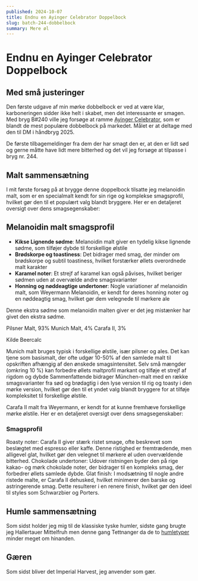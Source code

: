 ```yaml
---
published: 2024-10-07
title: Endnu en Ayinger Celebrator Doppelbock
slug: batch-244-dobbelbock
summary: Mere øl
---
```


# Endnu en Ayinger Celebrator Doppelbock
## Med små justeringer
Den første udgave af min mørke dobbelbock er ved at være klar, karboneringen sidder ikke helt i skabet, men det interessante er smagen. Med bryg B#240 ville jeg forsøge at ramme [Ayinger Celebrator](https://www.ayinger.de/cms/index.php/celebrator-266.html), som er blandt de mest populære dobbelbock på markedet. Målet er at deltage med den til DM i håndbryg 2025.

De første tilbagemeldinger fra dem der har smagt den er, at den er lidt sød og gerne måtte have lidt mere bitterhed og det vil jeg forsøge at tilpasse i bryg nr. 244.

<RandomResponsiveImage />

## Malt sammensætning
I mit første forsøg på at brygge denne doppelbock tilsatte jeg melanoidin malt, som er en specialmalt kendt for sin rige og komplekse smagsprofil, hvilket gør den til et populært valg blandt bryggere. Her er en detaljeret oversigt over dens smagsegenskaber:

## Melanoidin malt smagsprofil
- **Kikse Lignende sødme**: Melanoidin malt giver en tydelig kikse lignende sødme, som tilføjer dybde til forskellige ølstile
- **Brødskorpe og toastiness**: Det bidrager med smag, der minder om brødskorpe og subtil toastiness, hvilket forstærker øllets overordnede malt karakter
- **Karamel noter**: Et strejf af karamel kan også påvises, hvilket beriger sødmen uden at overvælde andre smagsvarianter
- **Honning og nøddeagtige undertoner**: Nogle variationer af melanoidin malt, som Weyermann Melanoidin, er kendt for deres honning noter og en nøddeagtig smag, hvilket gør dem velegnede til mørkere ale

Denne ekstra sødme som melanoidin malten giver er det jeg mistænker har givet den ekstra sødme.

Pilsner Malt, 93%
Munich Malt, 4%
Carafa II, 3%

Kilde Beercalc

Munich malt bruges typisk i forskellige ølstile, især pilsner og ales. Det kan tjene som basismalt, der ofte udgør 10-50% af den samlede malt til opskriften afhængig af den ønskede smagsintensitet. Selv små mængder (omkring 10 %) kan forbedre øllets maltprofil markant og tilføje et strejf af rigdom og dybde
Sammenfattende bidrager München-malt med en række smagsvarianter fra sød og brødagtig i den lyse version til rig og toasty i den mørke version, hvilket gør den til et yndet valg blandt bryggere for at tilføje kompleksitet til forskellige ølstile.

Carafa II malt fra Weyermann, er kendt for at kunne fremhæve forskellige mørke ølstile. Her er en detaljeret oversigt over dens smagsegenskaber:

### Smagsprofil
Roasty noter: Carafa II giver stærk ristet smage, ofte beskrevet som beslægtet med espresso eller kaffe. Denne ristighed er fremtrædende, men alligevel glat, hvilket gør den velegnet til mørkere øl uden overvældende bitterhed.
Chokolade undertoner: Udover ristningen byder den på rige kakao- og mørk chokolade noter, der bidrager til en kompleks smag, der forbedrer øllets samlede dybde.
Glat finish: I modsætning til nogle andre ristede malte, er Carafa II dehusked, hvilket minimerer den barske og astringerende smag. Dette resulterer i en renere finish, hvilket gør den ideel til styles som Schwarzbier og Porters.

## Humle sammensætning
Som sidst holder jeg mig til de klassiske tyske humler, sidste gang brugte jeg Hallertauer Mittelfruh men denne gang Tettnanger da de to [humletyper](https://beermaverick.com/hops/hop-comparison-tool/?hops=tettnanger,hallertau-mittelfruh,) minder meget om hinanden.

## Gæren
Som sidst bliver det Imperial Harvest, jeg anvender som gær.